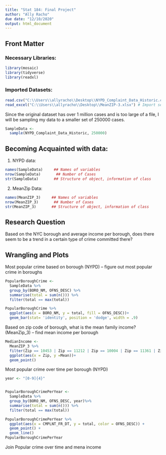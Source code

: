 ```yaml
---
title: "Stat 184: Final Project"
author: "Ally Racho"
due date: "12/10/2020"
output: html_document
---
```


## Front Matter

### Necessary Libraries:
```r
library(mosaic)
library(tidyverse)
library(readxl)
```

### Imported Datasets:
```r
read.csv("C:\\Users\\allyracho\\Desktop\\NYPD_Complaint_Data_Historic.csv") # Import primary source
read_excel("C:\\Users\\allyracho\\Desktop\\MeanZIP-3.xlsx") # Import secondary source
```
Since the original dataset has over 1 million cases and is too large of a file, I will be sampling my data to a smaller set of 250000 cases. 
```r
SampleData <-
  sample(NYPD_Complaint_Data_Historic, 250000)
```

## Becoming Acquainted with data:

1. NYPD data:
```r
names(SampleData)     ## Names of variables
nrow(SampleData)       ## Number of Cases
str(SampleData)       ## Structure of object, information of class
```

2. MeanZip Data:
```r
names(MeanZIP_3)     ## Names of variables
nrow(MeanZIP_3)       ## Number of Cases
str(MeanZIP_3)       ## Structure of object, information of class
```

## Research Question

Based on the NYC borough and average income per borough, does there seem to be a trend in a certain type of crime committed there?

## Wrangling and Plots

Most popular crime based on borough (NYPD) -- figure out most popular crime in boroughs
```r
PopularBoroughCrime <-
  SampleData %>%
  group_by(BORO_NM, OFNS_DESC) %>%
  summarise(total = sum(n())) %>%
  filter(total == max(total))

PopularBoroughCrime %>%
  ggplot(aes(x = BORO_NM, y = total, fill = OFNS_DESC))+
  geom_bar(stat= 'identity', position = 'dodge', width = .9)
```

Based on zip code of borough, what is the mean family income? (MeanZip_3) -- find mean income per borough 
```r
MedianIncome <- 
  MeanZIP_3 %>%
  filter(Zip == 10453 | Zip == 11212 | Zip == 10004 | Zip == 11361 | Zip == 10314) %>%
  ggplot(aes(x = Zip, y =Mean))+
  geom_point()
```

Most popular crime over time per borough (NYPD)
```r
year <- "[0-9]{4}"


PopularBoroughCrimePerYear <-
  SampleData %>%
  group_by(BORO_NM, OFNS_DESC, year)%>%
  summarise(total = sum(n())) %>%
  filter(total == max(total))

PopularBoroughCrimePerYear %>%
  ggplot(aes(x = CMPLNT_FR_DT, y = total, color = OFNS_DESC)) +
  geom_point() +
  geom_line()
PopularBoroughCrimePerYear
```

Join Popular crime over time and mena income



